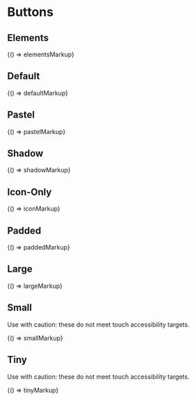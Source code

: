 
<Meta title="Legacy/Components/Buttons" />

# Buttons

## Elements

<Preview>
  <Story name="Elements" height="50px">
    {() => elementsMarkup}
  </Story>
</Preview>

## Default

<Preview>
  <Story name="Default" height="50px">
    {() => defaultMarkup}
  </Story>
</Preview>

## Pastel

<Preview>
  <Story name="Pastel" height="50px">
    {() => pastelMarkup}
  </Story>
</Preview>

## Shadow

<Preview>
  <Story name="Shadow" height="50px">
    {() => shadowMarkup}
  </Story>
</Preview>

## Icon-Only

<Preview>
  <Story name="Icon-Only" height="50px">
    {() => iconMarkup}
  </Story>
</Preview>

## Padded

<Preview>
  <Story name="Padded" height="75px">
    {() => paddedMarkup}
  </Story>
</Preview>

## Large

<Preview>
  <Story name="Large" height="75px">
    {() => largeMarkup}
  </Story>
</Preview>

## Small

Use with caution: these do not meet touch accessibility targets.

<Preview>
  <Story name="Small" height="50px">
    {() => smallMarkup}
  </Story>
</Preview>

## Tiny

Use with caution: these do not meet touch accessibility targets.

<Preview>
  <Story name="Tiny" height="50px">
    {() => tinyMarkup}
  </Story>
</Preview>
